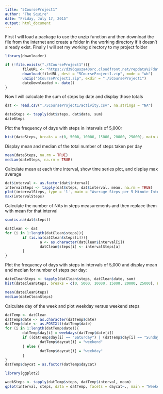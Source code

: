 ```yaml
---
title: "5CourseProject1"
author: "The Squire"
date: "Friday, July 17, 2015"
output: html_document
---
```


First I will load a package to use the unzip function and then download the file from the internet and create a folder in the working directory if it doesn't already exist.  Finally I will set my working directory to my project folder

```r
library(downloader)

if (!file.exists("./5CourseProject1")){
        fileURL <- "https://d396qusza40orc.cloudfront.net/repdata%2Fdata%2Factivity.zip"
        download(fileURL, dest = "5CourseProject1.zip", mode = "wb")
        unzip("5CourseProject1.zip", exdir = "./5CourseProject1")
        dateDownloaded <- date()
}

```

Now I will calculate the sum of steps by date and display those totals

```r
dat <- read.csv("./5CourseProject1/activity.csv", na.strings = "NA")

dateSteps <- tapply(dat$steps, dat$date, sum)
dateSteps
```

Plot the frequency of days with steps in intervals of 5,000:

```r
hist(dateSteps, breaks = c(0, 5000, 10000, 15000, 20000, 25000), main = "Typical Daily Step Counts", xlab = "Total Steps", ylab = "Number of Days")
```

Display mean and median of the total number of steps taken per day

```r
mean(dateSteps, na.rm = TRUE)
median(dateSteps, na.rm = TRUE)
```

Calculate mean at each time interval, show time series plot, and display max average

```r
dat$interval <- as.factor(dat$interval)
intervalSteps <- tapply(dat$steps, dat$interval, mean, na.rm = TRUE)
plot(intervalSteps, type = 'l', main = "Average Steps per 5 Minute Interval", xlab = "Number of 5 Minute Intervals", ylab = "Average Steps Taken")
max(intervalSteps)
```

Calculate the number of NAs in steps measurements and then replace them with mean for that interval

```r
sum(is.na(dat$steps))

datClean <- dat
for (i in 1:length(datClean$steps)){
        if (is.na(datClean$steps[i])){
                a <- as.character(datClean$interval[i])
                datClean$steps[i] <- intervalSteps[a]
        }
}
```

Plot the frequency of days with steps in intervals of 5,000 and display mean and median for number of steps per day:

```r
dateCleanSteps <- tapply(datClean$steps, datClean$date, sum)
hist(dateCleanSteps, breaks = c(0, 5000, 10000, 15000, 20000, 25000), main = "Typical Daily Step Counts", xlab = "Total Steps", ylab = "Number of Days")

mean(dateCleanSteps)
median(dateCleanSteps)
```

Calculate day of the week and plot weekday versus weekend steps

```r
datTemp <- datClean
datTemp$date <- as.character(datTemp$date)
datTemp$date <- as.POSIXlt(datTemp$date)
for (i in 1:length(datTemp$date)){
        datTemp$day[i] = weekdays(datTemp$date[i])
        if ((datTemp$day[i] == "Saturday") | (datTemp$day[i] == "Sunday")){
                datTemp$daycat[i] = "weekend"
        } else {
                datTemp$daycat[i] = "weekday"
        }
}
datTemp$daycat = as.factor(datTemp$daycat)

library(ggplot2)

weekSteps <- tapply(datTemp$steps, datTemp$interval, mean)
qplot(interval, steps, data = datTemp, facets = daycat~., main = "Weekday versus Weekend Steps", xlab = "Number of 5 Minute Intervals", ylab = "Average Steps Taken") + geom_line()
```